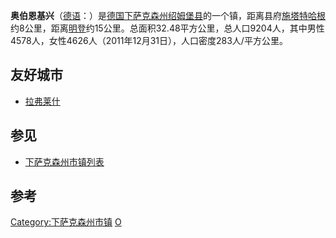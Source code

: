 {{expand|time=2010-08-16T12:53:04+00:00}}
{{unreferenced|time=2010-08-16T12:53:04+00:00}}
{{Infobox Settlement
| name = 奥伯恩基兴<br/>Obernkirchen
| image_skyline = 
| imagesize = 
| image_caption = 
| image_flag = 
| image_shield = Wappen Obernkirchen.png
| pushpin_map = Germany
| pushpin_label_position = bottom
| subdivision_type = 国家
| subdivision_name = {{GER}}
| subdivision_type1 = [[德国行政区划|州]]
| subdivision_name1 = [[下萨克森州|下萨克森州]]
| subdivision_type2 = [[德国行政区划|县]]
| subdivision_name2 =  [[绍姆堡县|绍姆堡县]]
| elevation_m = 209
| elevation_ft = 
| area_total_km2 = 32.55
| population_as_of = 2009年
| population_total = 9408
| population_density_km2 = auto
| timezone = [[CET|CET]]
| utc_offset = +1
| timezone_DST = [[CEST|CEST]]
| utc_offset_DST = +2
| latd = 52
| latm = 15
| lats = 59
| latNS = N
| longd = 9
| longm = 7
| longs = 4
| longEW = E
| website = [http://www.obernkirchen.de www.obernkirchen.de]
}}
'''奥伯恩基兴'''（[[德语|德语]]：'''{{lang|de|Obernkirchen}}'''）是[[德国|德国]][[下萨克森州|下萨克森州]][[绍姆堡县|绍姆堡县]]的一个镇，距离县府[[施塔特哈根|施塔特哈根]]约8公里，距离[[明登|明登]]约15公里。总面积32.48平方公里，总人口9204人，其中男性4578人，女性4626人（2011年12月31日），人口密度283人/平方公里。

==友好城市==
* {{FRA}} [[拉弗莱什|拉弗莱什]]

== 参见 ==
*[[下萨克森州市镇列表|下萨克森州市镇列表]]

== 参考 ==
{{reflist}}

{{Authority control}}

[[Category:下萨克森州市镇|Category:下萨克森州市镇]]
[[Category:下萨克森州市镇|O]]


{{Germany-stub}}